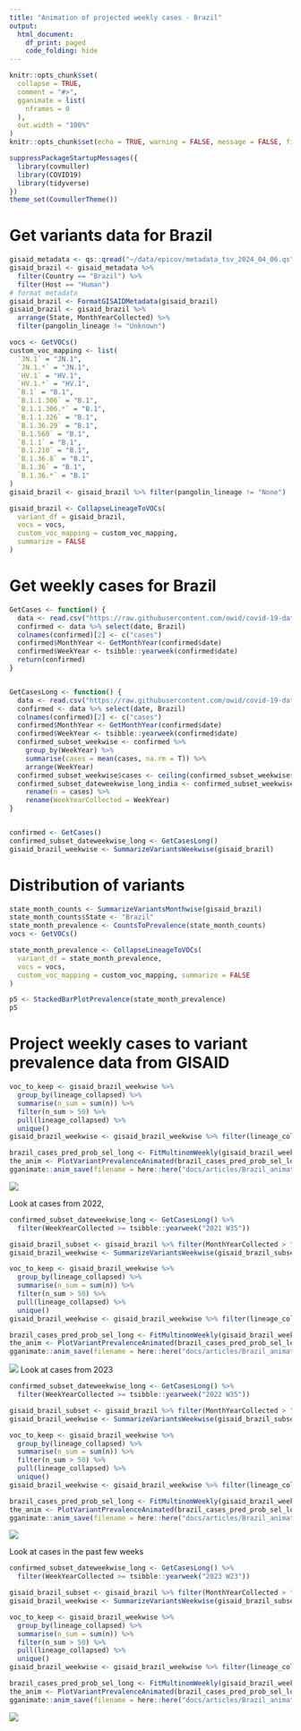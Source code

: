 ```yaml
---
title: "Animation of projected weekly cases - Brazil"
output:
  html_document:
    df_print: paged
    code_folding: hide
---
```


```r
knitr::opts_chunk$set(
  collapse = TRUE,
  comment = "#>",
  gganimate = list(
    nframes = 0
  ),
  out.width = "100%"
)
knitr::opts_chunk$set(echo = TRUE, warning = FALSE, message = FALSE, fig.dim = c(12, 5))
```



```r
suppressPackageStartupMessages({
  library(covmuller)
  library(COVID19)
  library(tidyverse)
})
theme_set(CovmullerTheme())
```

# Get variants data for Brazil

```r
gisaid_metadata <- qs::qread("~/data/epicov/metadata_tsv_2024_04_06.qs")
gisaid_brazil <- gisaid_metadata %>%
  filter(Country == "Brazil") %>%
  filter(Host == "Human")
# format metadata
gisaid_brazil <- FormatGISAIDMetadata(gisaid_brazil)
gisaid_brazil <- gisaid_brazil %>%
  arrange(State, MonthYearCollected) %>%
  filter(pangolin_lineage != "Unknown")

vocs <- GetVOCs()
custom_voc_mapping <- list(
  `JN.1` = "JN.1",
  `JN.1.*` = "JN.1",
  `HV.1` = "HV.1",
  `HV.1.*` = "HV.1",
  `B.1` = "B.1",
  `B.1.1.306` = "B.1",
  `B.1.1.306.*` = "B.1",
  `B.1.1.326` = "B.1",
  `B.1.36.29` = "B.1",
  `B.1.560` = "B.1",
  `B.1.1` = "B.1",
  `B.1.210` = "B.1",
  `B.1.36.8` = "B.1",
  `B.1.36` = "B.1",
  `B.1.36.*` = "B.1"
)
gisaid_brazil <- gisaid_brazil %>% filter(pangolin_lineage != "None")

gisaid_brazil <- CollapseLineageToVOCs(
  variant_df = gisaid_brazil,
  vocs = vocs,
  custom_voc_mapping = custom_voc_mapping,
  summarize = FALSE
)
```

# Get weekly cases for Brazil

```r
GetCases <- function() {
  data <- read.csv("https://raw.githubusercontent.com/owid/covid-19-data/master/public/data/cases_deaths/new_cases.csv")
  confirmed <- data %>% select(date, Brazil)
  colnames(confirmed)[2] <- c("cases")
  confirmed$MonthYear <- GetMonthYear(confirmed$date)
  confirmed$WeekYear <- tsibble::yearweek(confirmed$date)
  return(confirmed)
}


GetCasesLong <- function() {
  data <- read.csv("https://raw.githubusercontent.com/owid/covid-19-data/master/public/data/cases_deaths/new_cases.csv")
  confirmed <- data %>% select(date, Brazil)
  colnames(confirmed)[2] <- c("cases")
  confirmed$MonthYear <- GetMonthYear(confirmed$date)
  confirmed$WeekYear <- tsibble::yearweek(confirmed$date)
  confirmed_subset_weekwise <- confirmed %>%
    group_by(WeekYear) %>%
    summarise(cases = mean(cases, na.rm = T)) %>%
    arrange(WeekYear)
  confirmed_subset_weekwise$cases <- ceiling(confirmed_subset_weekwise$cases)
  confirmed_subset_dateweekwise_long_india <- confirmed_subset_weekwise %>%
    rename(n = cases) %>%
    rename(WeekYearCollected = WeekYear)
}


confirmed <- GetCases()
confirmed_subset_dateweekwise_long <- GetCasesLong()
gisaid_brazil_weekwise <- SummarizeVariantsWeekwise(gisaid_brazil)
```


# Distribution of variants



```r
state_month_counts <- SummarizeVariantsMonthwise(gisaid_brazil)
state_month_counts$State <- "Brazil"
state_month_prevalence <- CountsToPrevalence(state_month_counts)
vocs <- GetVOCs()

state_month_prevalence <- CollapseLineageToVOCs(
  variant_df = state_month_prevalence,
  vocs = vocs,
  custom_voc_mapping = custom_voc_mapping, summarize = FALSE
)

p5 <- StackedBarPlotPrevalence(state_month_prevalence)
p5
```


# Project weekly cases to variant prevalence data from GISAID

```r
voc_to_keep <- gisaid_brazil_weekwise %>%
  group_by(lineage_collapsed) %>%
  summarise(n_sum = sum(n)) %>%
  filter(n_sum > 50) %>%
  pull(lineage_collapsed) %>%
  unique()
gisaid_brazil_weekwise <- gisaid_brazil_weekwise %>% filter(lineage_collapsed %in% voc_to_keep)

brazil_cases_pred_prob_sel_long <- FitMultinomWeekly(gisaid_brazil_weekwise, confirmed_subset_dateweekwise_long)
the_anim <- PlotVariantPrevalenceAnimated(brazil_cases_pred_prob_sel_long, title = "Estimated cases (weekly average) in Brazil by variant", caption = "**Source: gisaid.org and ourworldindata.org/coronavirus**<br>", date_breaks = "100 days")
gganimate::anim_save(filename = here::here("docs/articles/Brazil_animated.gif"), animation = the_anim)
```

![](Brazil_animated.gif)

Look at cases from 2022,

```r
confirmed_subset_dateweekwise_long <- GetCasesLong() %>%
  filter(WeekYearCollected >= tsibble::yearweek("2021 W35"))

gisaid_brazil_subset <- gisaid_brazil %>% filter(MonthYearCollected > "Oct 2021")
gisaid_brazil_weekwise <- SummarizeVariantsWeekwise(gisaid_brazil_subset)

voc_to_keep <- gisaid_brazil_weekwise %>%
  group_by(lineage_collapsed) %>%
  summarise(n_sum = sum(n)) %>%
  filter(n_sum > 50) %>%
  pull(lineage_collapsed) %>%
  unique()
gisaid_brazil_weekwise <- gisaid_brazil_weekwise %>% filter(lineage_collapsed %in% voc_to_keep)

brazil_cases_pred_prob_sel_long <- FitMultinomWeekly(gisaid_brazil_weekwise, confirmed_subset_dateweekwise_long)
the_anim <- PlotVariantPrevalenceAnimated(brazil_cases_pred_prob_sel_long, title = "Estimated cases (weekly average) in Brazil by variant", caption = "**Source: gisaid.org and ourworldindata.org/coronavirus**<br>", date_breaks = "100 days")
gganimate::anim_save(filename = here::here("docs/articles/Brazil_animated_2021.gif"), animation = the_anim)
```

![](Brazil_animated_2021.gif)
Look at cases from 2023

```r
confirmed_subset_dateweekwise_long <- GetCasesLong() %>%
  filter(WeekYearCollected >= tsibble::yearweek("2022 W35"))

gisaid_brazil_subset <- gisaid_brazil %>% filter(MonthYearCollected > "October 2022")
gisaid_brazil_weekwise <- SummarizeVariantsWeekwise(gisaid_brazil_subset)

voc_to_keep <- gisaid_brazil_weekwise %>%
  group_by(lineage_collapsed) %>%
  summarise(n_sum = sum(n)) %>%
  filter(n_sum > 50) %>%
  pull(lineage_collapsed) %>%
  unique()
gisaid_brazil_weekwise <- gisaid_brazil_weekwise %>% filter(lineage_collapsed %in% voc_to_keep)

brazil_cases_pred_prob_sel_long <- FitMultinomWeekly(gisaid_brazil_weekwise, confirmed_subset_dateweekwise_long)
the_anim <- PlotVariantPrevalenceAnimated(brazil_cases_pred_prob_sel_long, title = "Estimated cases (weekly average) in Brazil by variant", caption = "**Source: gisaid.org and ourworldindata.org/coronavirus**<br>")
gganimate::anim_save(filename = here::here("docs/articles/Brazil_animated_2023.gif"), animation = the_anim)
```

![](Brazil_animated_2023.gif)



Look at cases in the past few weeks

```r
confirmed_subset_dateweekwise_long <- GetCasesLong() %>%
  filter(WeekYearCollected >= tsibble::yearweek("2023 W23"))

gisaid_brazil_subset <- gisaid_brazil %>% filter(MonthYearCollected > "June 2023")
gisaid_brazil_weekwise <- SummarizeVariantsWeekwise(gisaid_brazil_subset)

voc_to_keep <- gisaid_brazil_weekwise %>%
  group_by(lineage_collapsed) %>%
  summarise(n_sum = sum(n)) %>%
  filter(n_sum > 50) %>%
  pull(lineage_collapsed) %>%
  unique()
gisaid_brazil_weekwise <- gisaid_brazil_weekwise %>% filter(lineage_collapsed %in% voc_to_keep)

brazil_cases_pred_prob_sel_long <- FitMultinomWeekly(gisaid_brazil_weekwise, confirmed_subset_dateweekwise_long)
the_anim <- PlotVariantPrevalenceAnimated(brazil_cases_pred_prob_sel_long, title = "Estimated cases (weekly average) in Brazil by variant", caption = "**Source: gisaid.org and ourworldindata.org/coronavirus**<br>")
gganimate::anim_save(filename = here::here("docs/articles/Brazil_animated_2024.gif"), animation = the_anim)
```
![](Brazil_animated_2024.gif)
